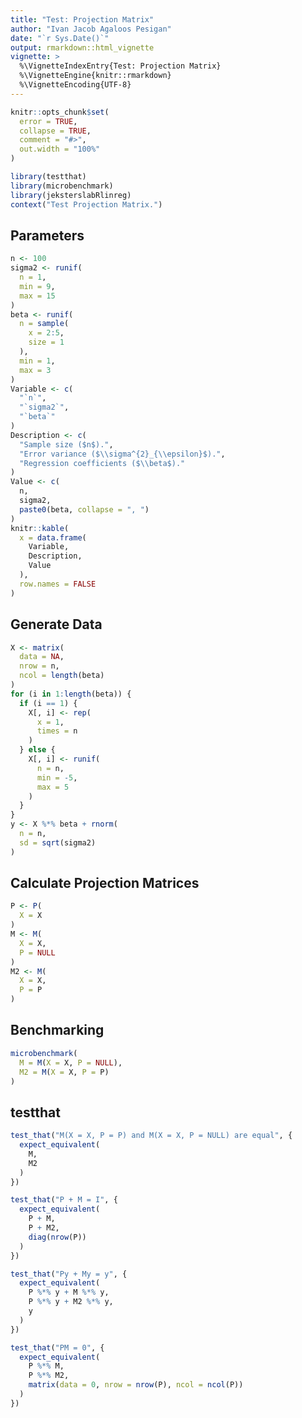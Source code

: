 ```yaml
---
title: "Test: Projection Matrix"
author: "Ivan Jacob Agaloos Pesigan"
date: "`r Sys.Date()`"
output: rmarkdown::html_vignette
vignette: >
  %\VignetteIndexEntry{Test: Projection Matrix}
  %\VignetteEngine{knitr::rmarkdown}
  %\VignetteEncoding{UTF-8}
---
```



```r
knitr::opts_chunk$set(
  error = TRUE,
  collapse = TRUE,
  comment = "#>",
  out.width = "100%"
)
```



```r
library(testthat)
library(microbenchmark)
library(jeksterslabRlinreg)
context("Test Projection Matrix.")
```


## Parameters


```r
n <- 100
sigma2 <- runif(
  n = 1,
  min = 9,
  max = 15
)
beta <- runif(
  n = sample(
    x = 2:5,
    size = 1
  ),
  min = 1,
  max = 3
)
Variable <- c(
  "`n`",
  "`sigma2`",
  "`beta`"
)
Description <- c(
  "Sample size ($n$).",
  "Error variance ($\\sigma^{2}_{\\epsilon}$).",
  "Regression coefficients ($\\beta$)."
)
Value <- c(
  n,
  sigma2,
  paste0(beta, collapse = ", ")
)
knitr::kable(
  x = data.frame(
    Variable,
    Description,
    Value
  ),
  row.names = FALSE
)
```


## Generate Data


```r
X <- matrix(
  data = NA,
  nrow = n,
  ncol = length(beta)
)
for (i in 1:length(beta)) {
  if (i == 1) {
    X[, i] <- rep(
      x = 1,
      times = n
    )
  } else {
    X[, i] <- runif(
      n = n,
      min = -5,
      max = 5
    )
  }
}
y <- X %*% beta + rnorm(
  n = n,
  sd = sqrt(sigma2)
)
```


## Calculate Projection Matrices


```r
P <- P(
  X = X
)
M <- M(
  X = X,
  P = NULL
)
M2 <- M(
  X = X,
  P = P
)
```


## Benchmarking


```r
microbenchmark(
  M = M(X = X, P = NULL),
  M2 = M(X = X, P = P)
)
```


## testthat


```r
test_that("M(X = X, P = P) and M(X = X, P = NULL) are equal", {
  expect_equivalent(
    M,
    M2
  )
})
```



```r
test_that("P + M = I", {
  expect_equivalent(
    P + M,
    P + M2,
    diag(nrow(P))
  )
})
```



```r
test_that("Py + My = y", {
  expect_equivalent(
    P %*% y + M %*% y,
    P %*% y + M2 %*% y,
    y
  )
})
```



```r
test_that("PM = 0", {
  expect_equivalent(
    P %*% M,
    P %*% M2,
    matrix(data = 0, nrow = nrow(P), ncol = ncol(P))
  )
})
```

